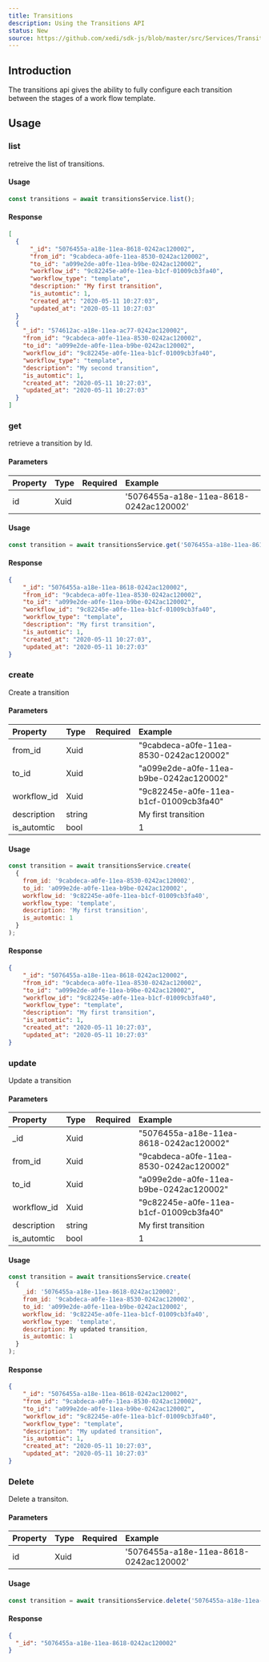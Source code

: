 ```yaml
---
title: Transitions
description: Using the Transitions API
status: New
source: https://github.com/xedi/sdk-js/blob/master/src/Services/Transitions.ts
---
```



## Introduction

The transitions api gives the ability to fully configure each transition between the <Link to="/docs/usage/stages">stages</Link> of a work flow <Link to="/docs/usage/templates">template</Link>.

## Usage

### list

retreive the list of transitions.

#### Usage 

``` javascript
const transitions = await transitionsService.list();
```

#### Response

``` json
[
  {
      "_id": "5076455a-a18e-11ea-8618-0242ac120002",
      "from_id": "9cabdeca-a0fe-11ea-8530-0242ac120002",
      "to_id": "a099e2de-a0fe-11ea-b9be-0242ac120002",
      "workflow_id": "9c82245e-a0fe-11ea-b1cf-01009cb3fa40",
      "workflow_type": "template",
      "description:" "My first transition",
      "is_automtic": 1,
      "created_at": "2020-05-11 10:27:03",
      "updated_at": "2020-05-11 10:27:03"
  }
  {
    "_id": "574612ac-a18e-11ea-ac77-0242ac120002",
    "from_id": "9cabdeca-a0fe-11ea-8530-0242ac120002",
    "to_id": "a099e2de-a0fe-11ea-b9be-0242ac120002",
    "workflow_id": "9c82245e-a0fe-11ea-b1cf-01009cb3fa40",
    "workflow_type": "template",
    "description": "My second transition",
    "is_automtic": 1,
    "created_at": "2020-05-11 10:27:03",
    "updated_at": "2020-05-11 10:27:03"
  }
]
```

### get

retrieve a transition by Id.

#### Parameters

| Property | Type | Required | Example |
| :-- | :-- | :-: | :-- |
| id | Xuid | <CheckIcon color="green.5"/> | '5076455a-a18e-11ea-8618-0242ac120002' |

#### Usage 

``` javascript
const transition = await transitionsService.get('5076455a-a18e-11ea-8618-0242ac120002');
```

#### Response

``` json
{
    "_id": "5076455a-a18e-11ea-8618-0242ac120002",
    "from_id": "9cabdeca-a0fe-11ea-8530-0242ac120002",
    "to_id": "a099e2de-a0fe-11ea-b9be-0242ac120002",
    "workflow_id": "9c82245e-a0fe-11ea-b1cf-01009cb3fa40",
    "workflow_type": "template",
    "description": "My first transition",
    "is_automtic": 1,
    "created_at": "2020-05-11 10:27:03",
    "updated_at": "2020-05-11 10:27:03"
}
```

### create

Create a transition

#### Parameters

| Property | Type | Required | Example |
| :-- | :-- | :-: | :-- |
| from_id | Xuid |  | "9cabdeca-a0fe-11ea-8530-0242ac120002" |
| to_id | Xuid | <CheckIcon color="green.5"/> | "a099e2de-a0fe-11ea-b9be-0242ac120002" |
| workflow_id | Xuid | <CheckIcon color="green.5"/> | "9c82245e-a0fe-11ea-b1cf-01009cb3fa40" |
| description | string | | My first transition |
| is_automtic | bool | <CheckIcon color="green.5"/> | 1 |

#### Usage

``` javascript
const transition = await transitionsService.create(
  {
    from_id: '9cabdeca-a0fe-11ea-8530-0242ac120002',
    to_id: 'a099e2de-a0fe-11ea-b9be-0242ac120002',
    workflow_id: '9c82245e-a0fe-11ea-b1cf-01009cb3fa40',
    workflow_type: 'template',
    description: 'My first transition',
    is_automtic: 1
  }
);
```

#### Response

``` json
{
    "_id": "5076455a-a18e-11ea-8618-0242ac120002",
    "from_id": "9cabdeca-a0fe-11ea-8530-0242ac120002",
    "to_id": "a099e2de-a0fe-11ea-b9be-0242ac120002",
    "workflow_id": "9c82245e-a0fe-11ea-b1cf-01009cb3fa40",
    "workflow_type": "template",
    "description": "My first transition",
    "is_automtic": 1,
    "created_at": "2020-05-11 10:27:03",
    "updated_at": "2020-05-11 10:27:03"
}
```

### update

Update a transition

#### Parameters

| Property | Type | Required | Example |
| :-- | :-- | :-: | :-- |
| _id | Xuid | <CheckIcon color="green.5"/> | "5076455a-a18e-11ea-8618-0242ac120002" |
| from_id | Xuid |  | "9cabdeca-a0fe-11ea-8530-0242ac120002" |
| to_id | Xuid | <CheckIcon color="green.5"/> | "a099e2de-a0fe-11ea-b9be-0242ac120002" |
| workflow_id | Xuid | <CheckIcon color="green.5"/> | "9c82245e-a0fe-11ea-b1cf-01009cb3fa40" |
| description | string | | My first transition |
| is_automtic | bool | <CheckIcon color="green.5"/> | 1 |

#### Usage

``` javascript
const transition = await transitionsService.create(
  {
    _id: '5076455a-a18e-11ea-8618-0242ac120002',
    from_id: '9cabdeca-a0fe-11ea-8530-0242ac120002',
    to_id: 'a099e2de-a0fe-11ea-b9be-0242ac120002',
    workflow_id: '9c82245e-a0fe-11ea-b1cf-01009cb3fa40',
    workflow_type: 'template',
    description: My updated transition,
    is_automtic: 1
  }
);
```

#### Response

``` json
{
    "_id": "5076455a-a18e-11ea-8618-0242ac120002",
    "from_id": "9cabdeca-a0fe-11ea-8530-0242ac120002",
    "to_id": "a099e2de-a0fe-11ea-b9be-0242ac120002",
    "workflow_id": "9c82245e-a0fe-11ea-b1cf-01009cb3fa40",
    "workflow_type": "template",
    "description": "My updated transition",
    "is_automtic": 1,
    "created_at": "2020-05-11 10:27:03",
    "updated_at": "2020-05-11 10:27:03"
}
```

### Delete

Delete a transiton.

#### Parameters

| Property | Type | Required | Example |
| :-- | :-- | :-: | :-- |
| id | Xuid | <CheckIcon color="green.5"/> | '5076455a-a18e-11ea-8618-0242ac120002' |

#### Usage 

``` javascript
const transition = await transitionsService.delete('5076455a-a18e-11ea-8618-0242ac120002');
```

#### Response

``` json
{
  "_id": "5076455a-a18e-11ea-8618-0242ac120002"  
}
```